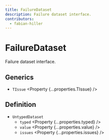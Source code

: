 ```yaml
---
title: FailureDataset
description: Failure dataset interface.
contributors:
  - fabian-hiller
---
```



# FailureDataset

Failure dataset interface.

## Generics

- `TIssue` <Property {...properties.TIssue} />

## Definition

- `UntypedDataset`
  - `typed` <Property {...properties.typed} />
  - `value` <Property {...properties.value} />
  - `issues` <Property {...properties.issues} />
